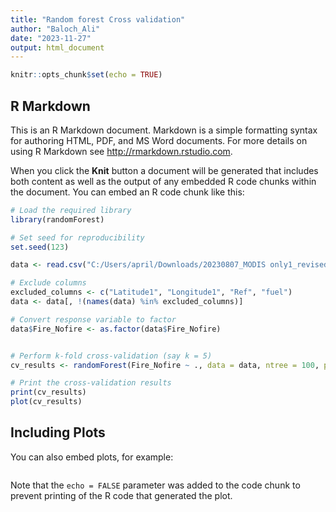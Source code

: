 ---
title: "Random forest Cross validation"
author: "Baloch_Ali"
date: "2023-11-27"
output: html_document
---

```{r setup, include=FALSE}
knitr::opts_chunk$set(echo = TRUE)
```

## R Markdown

This is an R Markdown document. Markdown is a simple formatting syntax for authoring HTML, PDF, and MS Word documents. For more details on using R Markdown see <http://rmarkdown.rstudio.com>.

When you click the **Knit** button a document will be generated that includes both content as well as the output of any embedded R code chunks within the document. You can embed an R code chunk like this:

```{r cars}

# Load the required library
library(randomForest)

# Set seed for reproducibility
set.seed(123)

data <- read.csv("C:/Users/april/Downloads/20230807_MODIS only1_revised_for_FINAL.csv")

# Exclude columns
excluded_columns <- c("Latitude1", "Longitude1", "Ref", "fuel")
data <- data[, !(names(data) %in% excluded_columns)]

# Convert response variable to factor
data$Fire_Nofire <- as.factor(data$Fire_Nofire)


# Perform k-fold cross-validation (say k = 5)
cv_results <- randomForest(Fire_Nofire ~ ., data = data, ntree = 100, proximity = TRUE, importance = TRUE, cv.fold = 5)

# Print the cross-validation results
print(cv_results)
plot(cv_results)


```

## Including Plots

You can also embed plots, for example:

```{r pressure, echo=FALSE}
```

Note that the `echo = FALSE` parameter was added to the code chunk to prevent printing of the R code that generated the plot.
